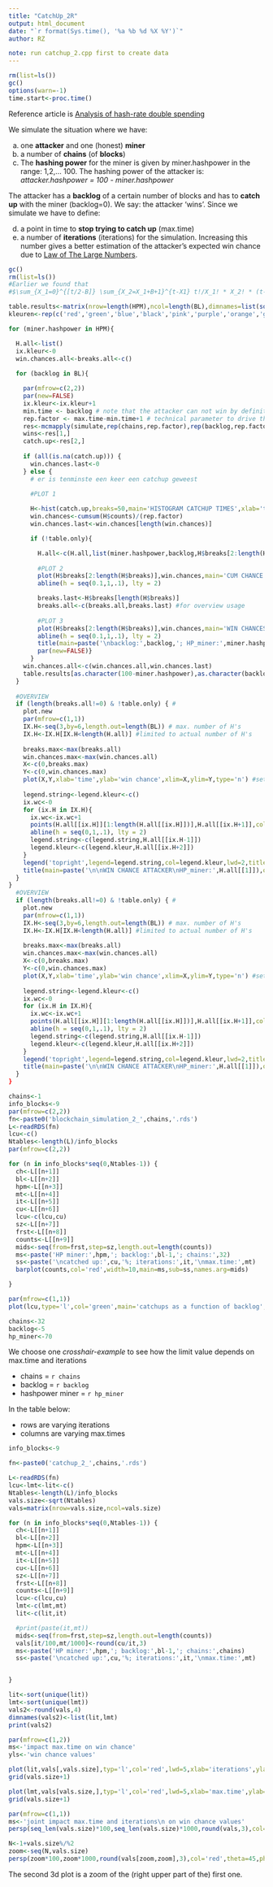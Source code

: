 ---
title: "CatchUp_2R"
output: html_document
date: "`r format(Sys.time(), '%a %b %d %X %Y')`"
author: RZ

note: run catchup_2.cpp first to create data
---
```{r,include=FALSE}
rm(list=ls())
gc()
options(warn=-1)
time.start<-proc.time()
```
Reference article is [Analysis of hash-rate double spending](https://arxiv.org/pdf/1402.2009.pdf)

We simulate the situation where we have:

a. one **attacker** and one (honest) **miner**
b. a number of **chains** (of **blocks**)
c. The **hashing power** for the miner is given by miner.hashpower in the range: 1,2,... 100. The hashing power of the attacker is: *attacker.hashpower = 100 - miner.hashpower*

The attacker has a **backlog** of a certain number of blocks and has to **catch up** with the miner (backlog=0). We say: the attacker 'wins'.
Since we simulate we have to define:

d. a point in time to **stop trying to catch up** (max.time)
e. a number of **iterations** (iterations) for the simulation. Increasing this number gives a better estimation of the attacker's expected win chance due to [Law of The Large Numbers](https://en.wikipedia.org/wiki/Law_of_large_numbers).

```{r,echo=FALSE}
gc()
rm(list=ls())
#Earlier we found that
#$\sum_{X_1=0}^{[t/2-B]} \sum_{X_2=X_1+B+1}^{t-X1} t!/X_1! * X_2! * (t-X_1-X_2) * p_1^X_1 * p_2^X_2 * p_3^(t-X_1-X_2)$
```

```{r procedure,eval=FALSE,echo=FALSE,warning=FALSE,fig.width=8,fig.height=6}
table.results<-matrix(nrow=length(HPM),ncol=length(BL),dimnames=list(sort(100-HPM),BL))
kleuren<-rep(c('red','green','blue','black','pink','purple','orange','grey'),3)

for (miner.hashpower in HPM){

  H.all<-list()
  ix.kleur<-0
  win.chances.all<-breaks.all<-c()
  
  for (backlog in BL){

    par(mfrow=c(2,2))
    par(new=FALSE)
    ix.kleur<-ix.kleur+1
    min.time <- backlog # note that the attacker can not win by definition if time<backlog
    rep.factor <- max.time-min.time+1 # technical parameter to drive the lengths of the vectors for mcmapply
    res<-mcmapply(simulate,rep(chains,rep.factor),rep(backlog,rep.factor),seq(min.time,max.time),rep(miner.hashpower,rep.factor),rep(iterations,rep.factor),SIMPLIFY = 'array')
    wins<-res[1,]
    catch.up<-res[2,]
    
    if (all(is.na(catch.up))) {
      win.chances.last<-0
    } else {
      # er is tenminste een keer een catchup geweest
          
      #PLOT 1

      H<-hist(catch.up,breaks=50,main='HISTOGRAM CATCHUP TIMES',xlab='time',ylab='freq',col='red',plot=!table.only)
      win.chances<-cumsum(H$counts)/(rep.factor)
      win.chances.last<-win.chances[length(win.chances)]

      if (!table.only){

        H.all<-c(H.all,list(miner.hashpower,backlog,H$breaks[2:length(H$breaks)],win.chances,kleuren[ix.kleur],sum(wins))) #save info
    
        #PLOT 2
        plot(H$breaks[2:length(H$breaks)],win.chances,main='CUM CHANCE CATCHUP TIMES',xlab='time',ylab='cum chance',col='red',type='h')
        abline(h = seq(0.1,1,.1), lty = 2)

        breaks.last<-H$breaks[length(H$breaks)]
        breaks.all<-c(breaks.all,breaks.last) #for overview usage
    
        #PLOT 3
        plot(H$breaks[2:length(H$breaks)],win.chances,main='WIN CHANCES',xlab='time',ylab='win.chances',col='green',type='s')
        abline(h = seq(0.1,1,.1), lty = 2)
        title(main=paste('\nbacklog:',backlog,'; HP_miner:',miner.hashpower),outer=TRUE)
        par(new=FALSE)}
      }
    win.chances.all<-c(win.chances.all,win.chances.last)
    table.results[as.character(100-miner.hashpower),as.character(backlog)]<-win.chances.last #save result in matrix
  }
  
  #OVERVIEW
  if (length(breaks.all!=0) & !table.only) { #
    plot.new
    par(mfrow=c(1,1))
    IX.H<-seq(3,by=6,length.out=length(BL)) # max. number of H's
    IX.H<-IX.H[IX.H<length(H.all)] #limited to actual number of H's
  
    breaks.max<-max(breaks.all)
    win.chances.max<-max(win.chances.all)
    X<-c(0,breaks.max)
    Y<-c(0,win.chances.max)
    plot(X,Y,xlab='time',ylab='win chance',xlim=X,ylim=Y,type='n') #setup frame
  
    legend.string<-legend.kleur<-c()
    ix.wc<-0
    for (ix.H in IX.H){
      ix.wc<-ix.wc+1
      points(H.all[[ix.H]][1:length(H.all[[ix.H]])],H.all[[ix.H+1]],col=H.all[[ix.H+2]],type='s',xlab='',ylab='')
      abline(h = seq(0,1,.1), lty = 2)
      legend.string<-c(legend.string,H.all[[ix.H-1]])
      legend.kleur<-c(legend.kleur,H.all[[ix.H+2]])
    }
    legend('topright',legend=legend.string,col=legend.kleur,lwd=2,title='backlog')
    title(main=paste('\n\nWIN CHANCE ATTACKER\nHP_miner:',H.all[[1]]),outer=TRUE)
  }
}
  #OVERVIEW
  if (length(breaks.all!=0) & !table.only) { #
    plot.new
    par(mfrow=c(1,1))
    IX.H<-seq(3,by=6,length.out=length(BL)) # max. number of H's
    IX.H<-IX.H[IX.H<length(H.all)] #limited to actual number of H's
  
    breaks.max<-max(breaks.all)
    win.chances.max<-max(win.chances.all)
    X<-c(0,breaks.max)
    Y<-c(0,win.chances.max)
    plot(X,Y,xlab='time',ylab='win chance',xlim=X,ylim=Y,type='n') #setup frame
  
    legend.string<-legend.kleur<-c()
    ix.wc<-0
    for (ix.H in IX.H){
      ix.wc<-ix.wc+1
      points(H.all[[ix.H]][1:length(H.all[[ix.H]])],H.all[[ix.H+1]],col=H.all[[ix.H+2]],type='s',xlab='',ylab='')
      abline(h = seq(0,1,.1), lty = 2)
      legend.string<-c(legend.string,H.all[[ix.H-1]])
      legend.kleur<-c(legend.kleur,H.all[[ix.H+2]])
    }
    legend('topright',legend=legend.string,col=legend.kleur,lwd=2,title='backlog')
    title(main=paste('\n\nWIN CHANCE ATTACKER\nHP_miner:',H.all[[1]]),outer=TRUE)
  }
}

```

```{r,eval=FALSE,echo=FALSE,fig.width=10,fig.height=10}
chains<-1
info_blocks<-9
par(mfrow=c(2,2))
fn<-paste0('blockchain_simulation_2_',chains,'.rds')
L<-readRDS(fn)
lcu<-c()
Ntables<-length(L)/info_blocks
par(mfrow=c(2,2))

for (n in info_blocks*seq(0,Ntables-1)) {
  ch<-L[[n+1]]
  bl<-L[[n+2]]
  hpm<-L[[n+3]]
  mt<-L[[n+4]]
  it<-L[[n+5]]
  cu<-L[[n+6]]
  lcu<-c(lcu,cu)
  sz<-L[[n+7]]
  frst<-L[[n+8]]
  counts<-L[[n+9]]
  mids<-seq(from=frst,step=sz,length.out=length(counts))
  ms<-paste('HP miner:',hpm,'; backlog:',bl-1,'; chains:',32)
  ss<-paste('\ncatched up:',cu,'%; iterations:',it,'\nmax.time:',mt)
  barplot(counts,col='red',width=10,main=ms,sub=ss,names.arg=mids)

}

par(mfrow=c(1,1))
plot(lcu,type='l',col='green',main='catchups as a function of backlog',xlab='backlog',ylab='percentage catched up',lwd=5)
```

```{r,echo=FALSE}
chains<-32
backlog<-5
hp_miner<-70
```

We choose one *crosshair-example* to see how the limit value depends on max.time and iterations

* chains = `r chains`
* backlog = `r backlog`
* hashpower miner = `r hp_miner`

In the table below:

* rows are varying iterations
* columns are varying max.times

```{r,echo=FALSE,fig.width=7,fig.height=7}
info_blocks<-9

fn<-paste0('catchup_2_',chains,'.rds')

L<-readRDS(fn)
lcu<-lmt<-lit<-c()
Ntables<-length(L)/info_blocks
vals.size<-sqrt(Ntables)
vals=matrix(nrow=vals.size,ncol=vals.size)

for (n in info_blocks*seq(0,Ntables-1)) {
  ch<-L[[n+1]]
  bl<-L[[n+2]]
  hpm<-L[[n+3]]
  mt<-L[[n+4]]
  it<-L[[n+5]]
  cu<-L[[n+6]]
  sz<-L[[n+7]]
  frst<-L[[n+8]]
  counts<-L[[n+9]]
  lcu<-c(lcu,cu)
  lmt<-c(lmt,mt)
  lit<-c(lit,it)

  #print(paste(it,mt))
  mids<-seq(from=frst,step=sz,length.out=length(counts))
  vals[it/100,mt/1000]<-round(cu/it,3)
  ms<-paste('HP miner:',hpm,'; backlog:',bl-1,'; chains:',chains)
  ss<-paste('\ncatched up:',cu,'%; iterations:',it,'\nmax.time:',mt)


}

lit<-sort(unique(lit))
lmt<-sort(unique(lmt))
vals2<-round(vals,4)
dimnames(vals2)<-list(lit,lmt)
print(vals2)

par(mfrow=c(1,2))
ms<-'impact max.time on win chance'
yls<-'win chance values'

plot(lit,vals[,vals.size],typ='l',col='red',lwd=5,xlab='iterations',ylab=yls,sub=paste('max.time:',mt),main=ms)
grid(vals.size+1)

plot(lmt,vals[vals.size,],typ='l',col='red',lwd=5,xlab='max.time',ylab=yls,sub=paste('iterations:',it),main=ms)
grid(vals.size+1)

par(mfrow=c(1,1))
ms<-'joint impact max.time and iterations\n on win chance values'
persp(seq_len(vals.size)*100,seq_len(vals.size)*1000,round(vals,3),col='red',theta=45,phi=30,ticktype='detailed',ylab='max.time',xlab='iterations',zlab='win chance values',main=ms)

N<-1+vals.size%/%2
zoom<-seq(N,vals.size)
persp(zoom*100,zoom*1000,round(vals[zoom,zoom],3),col='red',theta=45,phi=30,ticktype='detailed',ylab='max.time',xlab='iterations',zlab='win chance values',main=ms)

```

The second 3d plot is a zoom of the (right upper part of the) first one.

